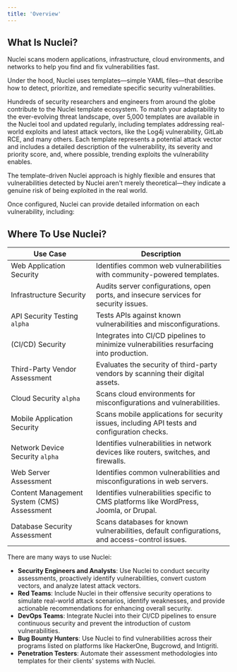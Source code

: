 ```yaml
---
title: 'Overview'
---
```


## What Is **Nuclei?**

Nuclei scans modern applications, infrastructure, cloud environments, and networks to help you find and fix vulnerabilities fast.

Under the hood, Nuclei uses templates—simple YAML files—that describe how to detect, prioritize, and remediate specific security vulnerabilities.

Hundreds of security researchers and engineers from around the globe contribute to the Nuclei template ecosystem. To match your adaptability to the ever-evolving threat landscape, over 5,000 templates are available in the Nuclei tool and updated regularly, including templates addressing real-world exploits and latest attack vectors, like the Log4j vulnerability, GitLab RCE, and many others. Each template represents a potential attack vector and includes a detailed description of the vulnerability, its severity and priority score, and, where possible, trending exploits the vulnerability enables. 

The template-driven Nuclei approach is highly flexible and ensures that vulnerabilities detected by Nuclei aren't merely theoretical—they indicate a genuine risk of being exploited in the real world.

Once configured, Nuclei can provide detailed information on each vulnerability, including:

<CardGroup>
  <Card title="Severity" icon="gauge-high" iconType="duotone"></Card>
  <Card title="Impact" icon="explosion" iconType="duotone"></Card>
  <Card title="Description" icon="text-size" iconType="duotone"></Card>
  <Card title="Remediation" icon="screwdriver-wrench" iconType="duotone"></Card>
</CardGroup>


## Where To Use Nuclei?

| Use Case                         | Description |
| -------------------------------- | ----------- |
| Web Application Security         | Identifies common web vulnerabilities with community-powered templates. |
| Infrastructure Security          | Audits server configurations, open ports, and insecure services for security issues. |
| API Security Testing `alpha`      | Tests APIs against known vulnerabilities and misconfigurations. |
| (CI/CD) Security | Integrates into CI/CD pipelines to minimize vulnerabilities resurfacing into production. |
| Third-Party Vendor Assessment    | Evaluates the security of third-party vendors by scanning their digital assets. |
| Cloud Security `alpha` | Scans cloud environments for misconfigurations and vulnerabilities. |
| Mobile Application Security      | Scans mobile applications for security issues, including API tests and configuration checks. |
| Network Device Security `alpha`  | Identifies vulnerabilities in network devices like routers, switches, and firewalls. |
| Web Server Assessment            | Identifies common vulnerabilities and misconfigurations in web servers. |
| Content Management System (CMS) Assessment | Identifies vulnerabilities specific to CMS platforms like WordPress, Joomla, or Drupal. |
| Database Security Assessment     | Scans databases for known vulnerabilities, default configurations, and access-control issues. |

There are many ways to use Nuclei:

- **Security Engineers and Analysts**: Use Nuclei to conduct security assessments, proactively identify vulnerabilities, convert custom vectors, and analyze latest attack vectors.
- **Red Teams**: Include Nuclei in their offensive security operations to simulate real-world attack scenarios, identify weaknesses, and provide actionable recommendations for enhancing overall security.
- **DevOps Teams**: Integrate Nuclei into their CI/CD pipelines to ensure continuous security and prevent the introduction of custom vulnerabilities.
- **Bug Bounty Hunters**: Use Nuclei to find vulnerabilities across their programs listed on platforms like HackerOne, Bugcrowd, and Intigriti.
- **Penetration Testers**: Automate their assessment methodologies into templates for their clients' systems with Nuclei.
